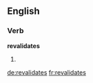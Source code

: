 ==English==

===Verb===
'''revalidates'''

# {{third-person singular of|revalidate}}

[[de:revalidates]]
[[fr:revalidates]]